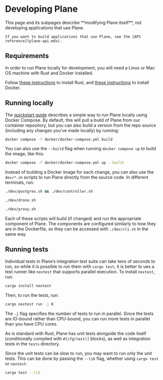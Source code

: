 
# Developing Plane

<Callout type="warning">
    This page and its subpages describe **modifying Plane itself**, not developing applications
    that use Plane.
    
    If you want to build applications that use Plane, see the [API reference](plane-api.mdx).
</Callout>

## Requirements

In order to run Plane locally for development, you will need a Linux or Mac OS machine with
Rust and Docker installed.

Follow [these instructions](https://www.rust-lang.org/tools/install) to install Rust, and
[these instructions](https://docs.docker.com/get-docker/) to install Docker.

## Running locally

The [quickstart guide](quickstart-guide.mdx) describes a simple way to run Plane locally
using Docker Compose. By default, this will pull a build of Plane from our container
repository, but you can also build a version from the repo source (including any changes
you’ve made locally) by running:

```bash
docker compose -f docker/docker-compose.yml build
```

You can also use the `--build` flag when running `docker compose up` to build the image,
like this:

```bash
docker compose -f docker/docker-compose.yml up --build
```

Instead of building a Docker image for each change, you can also use the `dev/*.sh` scripts
to run Plane directly from the source code. In different terminals, run:

```bash
./dev/postgres.sh && ./dev/controller.sh
```

```bash
./dev/drone.sh
```

```bash
./dev/proxy.sh
```

Each of these scripts will build (if changed) and run the appropriate component of Plane. The
components are configured similarly to how they are in the Dockerfile, so they can be accessed
with `./dev/cli.sh` in the same way.

## Running tests

Individual tests in Plane’s integration test suite can take tens of seconds to run, so while it
is possible to run them with `cargo test`, it is better to ues a test runner like `nextest` that
supports parallel execution. To install `nextest`, run:

```bash
cargo install nextest
```

Then, to run the tests, run:

```bash
cargo nextest run -j 8
```

The `-j` flag specifies the number of tests to run in parallel. Since the tests are IO-bound
rather than CPU-bound, you can run more tests in parallel than you have CPU cores.

As is standard with Rust, Plane has unit tests alongside the code itself (conditionally compiled 
with `#[cfg(test)]` blocks), as well as integration tests in the `tests` directory.

Since the unit tests can be slow to run, you may want to run only the unit tests. This can be
done by passing the `--lib` flag, whether using `cargo test` or `nextest`:

```bash
cargo test --lib
```


